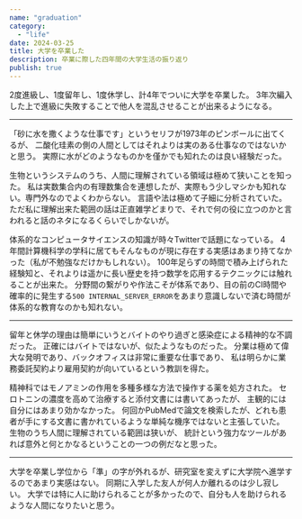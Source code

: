 ```yaml
---
name: "graduation"
category:
  - "life"
date: 2024-03-25
title: 大学を卒業した
description: 卒業に際した四年間の大学生活の振り返り
publish: true
---
```


2度進級し、1度留年し、1度休学し、計4年でついに大学を卒業した。
3年次編入した上で進級に失敗することで他人を混乱させることが出来るようになる。

---

「砂に水を撒くような仕事です」というセリフが1973年のピンボールに出てくるが、
二酸化珪素の側の人間としてはそれよりは実のある仕事なのではないかと思う。
実際に水がどのようなものかを僅かでも知れたのは良い経験だった。

生物というシステムのうち、人間に理解されている領域は極めて狭いことを知った。
私は実数集合内の有理数集合を連想したが、実際もう少しマシかも知れない。専門外なのでよくわからない。
言語や法は極めて子細に分析されていた。
ただ私に理解出来た範囲の話は正直雑学どまりで、それで何の役に立つのかと言われると話のネタになるくらいでしかないが。

体系的なコンピュータサイエンスの知識が時々Twitterで話題になっている。
4年間計算機科学の学科に居てもそんなものが現に存在する実感はあまり持てなかった（私が不勉強なだけかもしれない）。
100年足らずの時間で積み上げられた経験知と、それよりは遥かに長い歴史を持つ数学を応用するテクニックには触れることが出来た。
分野間の繋がりや作法こそが体系であり、目の前のCI時間や確率的に発生する`500 INTERNAL_SERVER_ERROR`をあまり意識しないで済む時間が
体系的な教育なのかも知れない。

---

留年と休学の理由は簡単にいうとバイトのやり過ぎと感染症による精神的な不調だった。
正確にはバイトではないが、似たようなものだった。
分業は極めて偉大な発明であり、バックオフィスは非常に重要な仕事であり、
私は明らかに業務委託契約より雇用契約が向いているという教訓を得た。

精神科ではモノアミンの作用を多種多様な方法で操作する薬を処方された。
セロトニンの濃度を高めて治療すると添付文書には書いてあったが、
主観的には自分にはあまり効かなかった。
何回かPubMedで論文を検索したが、どれも患者が手にする文書に書かれているような単純な機序ではないと主張していた。
生物のうち人間に理解されている範囲は狭いが、
統計という強力なツールがあれば意外と何とかなるということの一つの例だなと思った。

---

大学を卒業し学位から「準」の字が外れるが、研究室を変えずに大学院へ進学するのであまり実感はない。
同期に入学した友人が何人か離れるのは少し寂しい。
大学では特に人に助けられることが多かったので、自分も人を助けられるような人間になりたいと思う。
